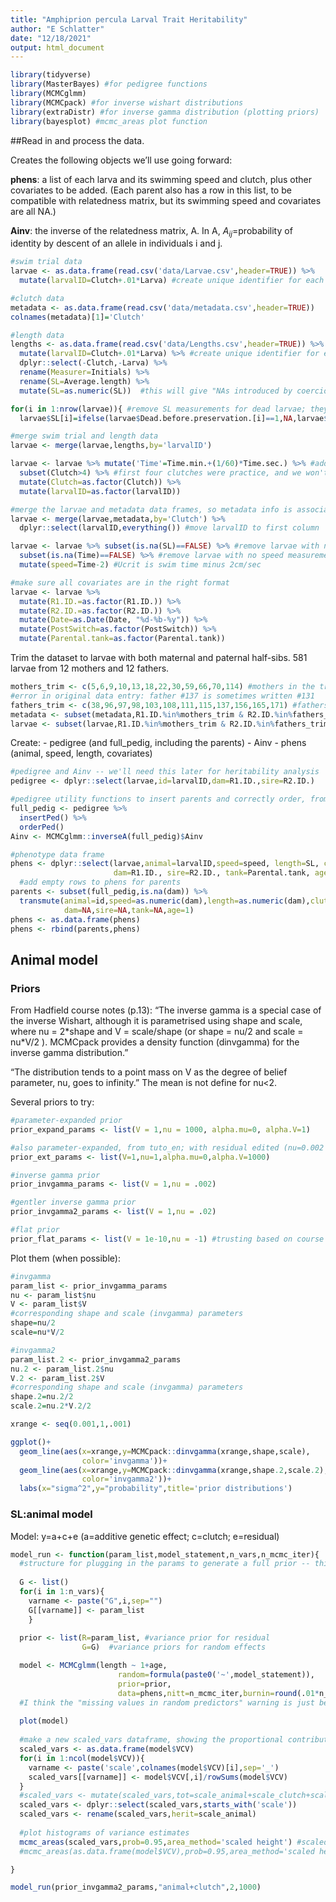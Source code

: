 ```yaml
---
title: "Amphiprion percula Larval Trait Heritability"
author: "E Schlatter"
date: "12/18/2021"
output: html_document
---
```


```r
library(tidyverse)
library(MasterBayes) #for pedigree functions
library(MCMCglmm)
library(MCMCpack) #for inverse wishart distributions
library(extraDistr) #for inverse gamma distribution (plotting priors)
library(bayesplot) #mcmc_areas plot function
```


##Read in and process the data.

Creates the following objects we'll use going forward:

$\textbf{phens}$: a list of each larva and its swimming speed and clutch, plus other covariates to be added. (Each parent also has a row in this list, to be compatible with relatedness matrix, but its swimming speed and covariates are all NA.)

$\textbf{Ainv}$: the inverse of the relatedness matrix, A. In A, $A_{ij}=$probability of identity by descent of an allele in individuals i and j.
```r
#swim trial data
larvae <- as.data.frame(read.csv('data/Larvae.csv',header=TRUE)) %>%
  mutate(larvalID=Clutch+.01*Larva) #create unique identifier for each larva

#clutch data
metadata <- as.data.frame(read.csv('data/metadata.csv',header=TRUE))
colnames(metadata)[1]='Clutch'

#length data
lengths <- as.data.frame(read.csv('data/Lengths.csv',header=TRUE)) %>%
  mutate(larvalID=Clutch+.01*Larva) %>% #create unique identifier for each larva
  dplyr::select(-Clutch,-Larva) %>%
  rename(Measurer=Initials) %>%
  rename(SL=Average.length) %>%
  mutate(SL=as.numeric(SL))  #this will give "NAs introduced by coercion" -- that's fine

for(i in 1:nrow(larvae)){ #remove SL measurements for dead larvae; they're not accurate
  larvae$SL[i]=ifelse(larvae$Dead.before.preservation.[i]==1,NA,larvae$SL[i])} 

#merge swim trial and length data
larvae <- merge(larvae,lengths,by='larvalID')

larvae <- larvae %>% mutate('Time'=Time.min.+(1/60)*Time.sec.) %>% #add a Time column
  subset(Clutch>4) %>% #first four clutches were practice, and we won't use them in the dataset
  mutate(Clutch=as.factor(Clutch)) %>%
  mutate(larvalID=as.factor(larvalID))

#merge the larvae and metadata data frames, so metadata info is associated with each larva
larvae <- merge(larvae,metadata,by='Clutch') %>%
  dplyr::select(larvalID,everything()) #move larvalID to first column

larvae <- larvae %>% subset(is.na(SL)==FALSE) %>% #remove larvae with no SL measurement
  subset(is.na(Time)==FALSE) %>% #remove larvae with no speed measurement
  mutate(speed=Time-2) #Ucrit is swim time minus 2cm/sec

#make sure all covariates are in the right format
larvae <- larvae %>%
  mutate(R1.ID.=as.factor(R1.ID.)) %>%
  mutate(R2.ID.=as.factor(R2.ID.)) %>%
  mutate(Date=as.Date(Date, "%d-%b-%y")) %>%
  mutate(PostSwitch=as.factor(PostSwitch)) %>%
  mutate(Parental.tank=as.factor(Parental.tank))
```
Trim the dataset to larvae with both maternal and paternal half-sibs. 581 larvae from 12 mothers and 12 fathers.
```r
mothers_trim <- c(5,6,9,10,13,18,22,30,59,66,70,114) #mothers in the trimmed dataset
#error in original data entry: father #137 is sometimes written #131
fathers_trim <- c(38,96,97,98,103,108,111,115,137,156,165,171) #fathers in the trimmed dataset
metadata <- subset(metadata,R1.ID.%in%mothers_trim & R2.ID.%in%fathers_trim)
larvae <- subset(larvae,R1.ID.%in%mothers_trim & R2.ID.%in%fathers_trim)
```

Create:
  - pedigree (and full_pedig, including the parents)
  - Ainv
  - phens (animal, speed, length, covariates)

```r
#pedigree and Ainv -- we'll need this later for heritability analysis
pedigree <- dplyr::select(larvae,id=larvalID,dam=R1.ID.,sire=R2.ID.)

#pedigree utility functions to insert parents and correctly order, from MasterBayes.
full_pedig <- pedigree %>%
  insertPed() %>%
  orderPed()
Ainv <- MCMCglmm::inverseA(full_pedig)$Ainv

#phenotype data frame
phens <- dplyr::select(larvae,animal=larvalID,speed=speed, length=SL, clutch=Clutch, 
                       dam=R1.ID., sire=R2.ID., tank=Parental.tank, age=Age.at.hatch)
  #add empty rows to phens for parents
parents <- subset(full_pedig,is.na(dam)) %>%
  transmute(animal=id,speed=as.numeric(dam),length=as.numeric(dam),clutch=NA,
            dam=NA,sire=NA,tank=NA,age=1)
phens <- as.data.frame(phens)
phens <- rbind(parents,phens)
```

## Animal model

### Priors
From Hadfield course notes (p.13):
"The inverse gamma is a special case of the inverse Wishart, although it is parametrised using shape and scale, where nu = 2$*$shape and V = scale/shape (or shape = nu/2 and scale = nu$*$V/2 ). MCMCpack provides a density function (dinvgamma) for the inverse gamma distribution."

"The distribution tends to a point mass on V as the degree of belief parameter, nu, goes to infinity." The mean is not define for nu<2.

Several priors to try:
```r

#parameter-expanded prior
prior_expand_params <- list(V = 1,nu = 1000, alpha.mu=0, alpha.V=1)

#also parameter-expanded, from tuto_en; with residual edited (nu=0.002 instead of nu=1) to be proper
prior_ext_params <- list(V=1,nu=1,alpha.mu=0,alpha.V=1000)

#inverse gamma prior
prior_invgamma_params <- list(V = 1,nu = .002)

#gentler inverse gamma prior
prior_invgamma2_params <- list(V = 1,nu = .02)

#flat prior
prior_flat_params <- list(V = 1e-10,nu = -1) #trusting based on course notes that this is actually flat, because I can't tell what a negative nu means
```


Plot them (when possible):
```r
#invgamma
param_list <- prior_invgamma_params
nu <- param_list$nu
V <- param_list$V
#corresponding shape and scale (invgamma) parameters
shape=nu/2
scale=nu*V/2

#invgamma2
param_list.2 <- prior_invgamma2_params
nu.2 <- param_list.2$nu
V.2 <- param_list.2$V
#corresponding shape and scale (invgamma) parameters
shape.2=nu.2/2
scale.2=nu.2*V.2/2

xrange <- seq(0.001,1,.001)

ggplot()+
  geom_line(aes(x=xrange,y=MCMCpack::dinvgamma(xrange,shape,scale),
                color='invgamma'))+
  geom_line(aes(x=xrange,y=MCMCpack::dinvgamma(xrange,shape.2,scale.2),
                color='invgamma2'))+
  labs(x="sigma^2",y="probability",title='prior distributions')
```


### SL:animal model
Model: y=a+c+e  (a=additive genetic effect; c=clutch; e=residual)

```r

model_run <- function(param_list,model_statement,n_vars,n_mcmc_iter){
  #structure for plugging in the params to generate a full prior -- this is what MCMCglmm takes
  
  G <- list()
  for(i in 1:n_vars){
    varname <- paste("G",i,sep="")
    G[[varname]] <- param_list
    }
  
  prior <- list(R=param_list, #variance prior for residual
                G=G)  #variance priors for random effects

  model <- MCMCglmm(length ~ 1+age,
                        random=formula(paste0('~',model_statement)),
                        prior=prior,
                        data=phens,nitt=n_mcmc_iter,burnin=round(.01*n_mcmc_iter),thin=10,verbose=TRUE)
  #I think the "missing values in random predictors" warning is just because the parents in phens don't have predictor values
  
  plot(model)
  
  #make a new scaled_vars dataframe, showing the proportional contribution of each source of variance to the total variance
  scaled_vars <- as.data.frame(model$VCV)
  for(i in 1:ncol(model$VCV)){
    varname <- paste('scale',colnames(model$VCV)[i],sep='_')
    scaled_vars[[varname]] <- model$VCV[,i]/rowSums(model$VCV)
  }
  #scaled_vars <- mutate(scaled_vars,tot=scale_animal+scale_clutch+scale_units) test that the scaled columns add up to 1
  scaled_vars <- dplyr::select(scaled_vars,starts_with('scale'))
  scaled_vars <- rename(scaled_vars,herit=scale_animal)
  
  #plot histograms of variance estimates
  mcmc_areas(scaled_vars,prob=0.95,area_method='scaled height') #scaled to 1
  #mcmc_areas(as.data.frame(model$VCV),prob=0.95,area_method='scaled height') #or in units of the phenotype (right? or squared units bc it's variance?)

}

model_run(prior_invgamma2_params,"animal+clutch",2,1000)
```

